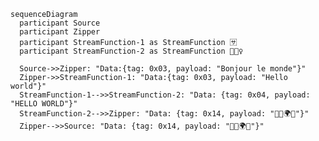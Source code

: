```mermaid
sequenceDiagram
  participant Source
  participant Zipper
  participant StreamFunction-1 as StreamFunction 🈂️
  participant StreamFunction-2 as StreamFunction 🤹🏻‍♀️

  Source->>Zipper: "Data:{tag: 0x03, payload: "Bonjour le monde"}"
  Zipper->>StreamFunction-1: "Data:{tag: 0x03, payload: "Hello world"}"
  StreamFunction-1-->>StreamFunction-2: "Data: {tag: 0x04, payload: "HELLO WORLD"}"
  StreamFunction-2-->>Zipper: "Data: {tag: 0x14, payload: "👋🏼🌍😋"}"
  Zipper-->>Source: "Data: {tag: 0x14, payload: "👋🏼🌍😋"}"
```
